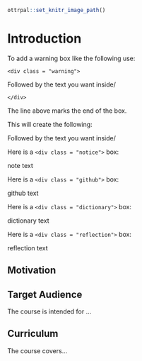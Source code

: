 ```r
ottrpal::set_knitr_image_path()
```

# Introduction

To add a warning box like the following use:

`<div class = "warning">`

Followed by the text you want inside/

`</div>`

The line above marks the end of the box.

This will create the following:

<div class = "warning">

Followed by the text you want inside/

</div>

Here is a `<div class = "notice">` box:

<div class = "notice">

note text

</div>

Here is a `<div class = "github">` box:

<div class = "github">

github text

</div>


Here is a `<div class = "dictionary">` box:

<div class = "dictionary">

dictionary text

</div>


Here is a `<div class = "reflection">` box:

<div class = "reflection">

reflection text

</div>

## Motivation


## Target Audience  

The course is intended for ...

## Curriculum  

The course covers...